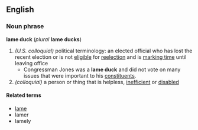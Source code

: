 ==English==
=== Noun phrase ===
'''lame duck''' (''plural'' '''lame ducks''')
# ''(U.S. colloquial)'' political terminology: an elected official who has lost the recent election or is not [[eligible]] for [[reelection]] and is [[marking time]] until leaving office
#* Congressman Jones was a '''lame duck''' and did not vote on many issues that were important to his [[constituent]]s.
# ''(colloquial)'' a person or thing that is helpless, [[inefficient]] or [[disabled]]
==== Related terms ====
*[[lame]]
*lamer
*lamely